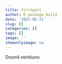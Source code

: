 ```yaml
---
title: firstpost
author: R package build
date: '2021-05-21'
slug: []
categories: []
tags: []
image: ''
showonlyimage: no
---
```

Dosmil veintiuno